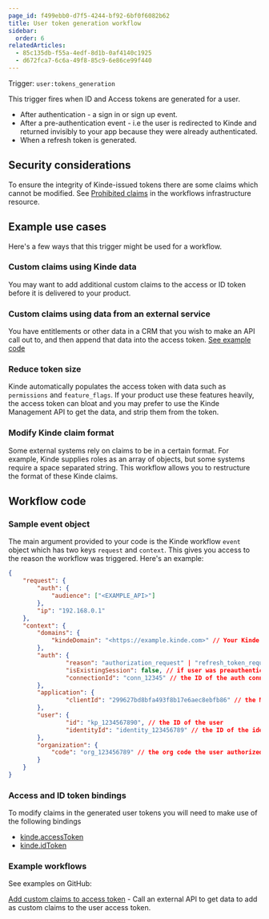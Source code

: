 ```yaml
---
page_id: f499ebb0-d7f5-4244-bf92-6bf0f6082b62
title: User token generation workflow
sidebar:
  order: 6
relatedArticles:
  - 85c135db-f55a-4edf-8d1b-0af4140c1925
  - d672fca7-6c6a-49f8-85c9-6e86ce99f440
---
```


Trigger: `user:tokens_generation`

This trigger fires when ID and Access tokens are generated for a user.

- After authentication - a sign in or sign up event.
- After a pre-authentication event - i.e the user is redirected to Kinde and returned invisibly to your app because they were already authenticated.
- When a refresh token is generated.

## Security considerations

To ensure the integrity of Kinde-issued tokens there are some claims which cannot be modified. See [Prohibited claims](https://github.com/kinde-oss/infrastructure/blob/main/lib/prohibitedClaims.ts) in the workflows infrastructure resource.

## Example use cases

Here's a few ways that this trigger might be used for a workflow.

### Custom claims using Kinde data

You may want to add additional custom claims to the access or ID token before it is delivered to your product.

### Custom claims using data from an external service

You have entitlements or other data in a CRM that you wish to make an API call out to, and then append that data into the access token. [See example code](https://github.com/kinde-starter-kits/workflow-examples/blob/main/userTokens/customClaimsAccessTokenWorkflow.ts)

### Reduce token size

Kinde automatically populates the access token with data such as `permissions` and `feature_flags`. If your product use these features heavily, the access token can bloat and you may prefer to use the Kinde Management API to get the data, and strip them from the token.

### Modify Kinde claim format

Some external systems rely on claims to be in a certain format. For example, Kinde supplies roles as an array of objects, but some systems require a space separated string. This workflow allows you to restructure the format of these Kinde claims.

## Workflow code

### Sample event object

The main argument provided to your code is the Kinde workflow `event` object which has two keys `request` and `context`. This gives you access to the reason the workflow was triggered. Here's an example:

```json
{
	"request": {
		"auth": {
			"audience": ["<EXAMPLE_API>"]
		},
		"ip": "192.168.0.1"
	},
	"context": {
		"domains": {
			"kindeDomain": "<https://example.kinde.com>" // Your Kinde domain
		},
		"auth": {
				"reason": "authorization_request" | "refresh_token_request",
				"isExistingSession": false, // if user was preauthenticated,
				"connectionId": "conn_12345" // the ID of the auth connection method used
		},
		"application": {
				"clientId": "299627bd8bfa493f8b17e6aec8ebfb86" // the M2M application ID
		},
		"user": {
				"id": "kp_1234567890", // the ID of the user
				"identityId": "identity_123456789" // the ID of the identity the user authenticated with
		},
		"organization": {
			"code": "org_123456789" // the org code the user authorized against
		}
	}
}
```

### Access and ID token bindings

To modify claims in the generated user tokens you will need to make use of the following bindings

- [kinde.accessToken](/workflows/bindings/access-token-binding/)
- [kinde.idToken](/workflows/bindings/id-token-binding/)

### Example workflows

See examples on GitHub:

[Add custom claims to access token](https://github.com/kinde-starter-kits/workflow-examples/blob/main/userTokens/customClaimsAccessTokenWorkflow.ts) - Call an external API to get data to add as custom claims to the user access token.
